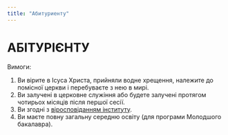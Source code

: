 ```yaml
---
title: "Абитуриенту"
---
```


# АБІТУРІЄНТУ

Вимоги:

1.  Ви вірите в Ісуса Христа, прийняли водне хрещення, належите до помісної церкви і перебуваєте з нею в мирі.
2.  Ви залучені в церковне служіння або будете залучені протягом чотирьох місяців після першої сесії.
3.  Ви згодні з [віросповіданням інституту](/documents/kratkoe-ispovedanie.pdf "віросповіданням інституту").
4.  Ви маєте повну загальну середню освіту (для програми Молодшого бакалавра).
